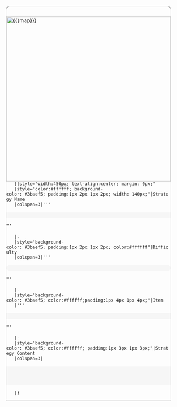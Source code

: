 <div id="mapwrap" style="float: right; margin-left: 20px; display: inline-block; width:450px;">
	<div style="width:450px; border: 1px #555 solid; border-top-left-radius: 10px; border-top-right-radius: 10px; margin-bottom: 20px;">
	[[File:{{{map}}}|450px]]
	{|style="width:450px; text-align:center; margin: 0px;"
	|style="color:#ffffff; background-color: #3baef5; padding:1px 2px 1px 2px; width: 140px;"|Strategy Name
	|colspan=3|'''<div style="text-align:left;background-color:#F6F6F6;border:1px solid;border-color: #F6F6F6;">{{{code}}}</div>'''
	|-
	|style="background-color: #3baef5; padding:1px 2px 1px 2px; color:#ffffff"|Difficulty
	|colspan=3|'''<div style="text-align:left; background-color:#F6F6F6;border:1px solid;border-color: #F6F6F6;border-radius:8px;">{{{difficulty}}}</div>'''
	|-
	|style="background-color: #3baef5; color:#ffffff;padding:1px 4px 1px 4px;"|Item
	|'''<div style="text-align:left;background-color:#F6F6F6;border:1px solid;border-color: #F6F6F6;">{{{item}}}</div>'''
	|-
	|style="background-color: #3baef5; color:#ffffff; padding:1px 3px 1px 3px;"|Strategy Content
	|colspan=3|<div style="text-align:left;background-color:#F6F6F6; border:1px solid;border-color: #F6F6F6; min-height:46px;padding:2px 3px 2px 3px;">'''{{{jptext}}}'''<br />{{{entext}}}</div>
	|}
</div>
{{{aircon|}}}
</div><noinclude>{{documentation}}</noinclude>